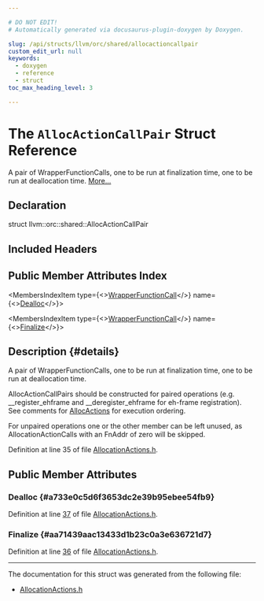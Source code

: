 ```yaml
---

# DO NOT EDIT!
# Automatically generated via docusaurus-plugin-doxygen by Doxygen.

slug: /api/structs/llvm/orc/shared/allocactioncallpair
custom_edit_url: null
keywords:
  - doxygen
  - reference
  - struct
toc_max_heading_level: 3

---
```





# The `AllocActionCallPair` Struct Reference

<DoxygenPage pluginConfig={pluginConfig}>

A pair of WrapperFunctionCalls, one to be run at finalization time, one to be run at deallocation time. <a href="#details">More...</a>

## Declaration

<CodeBlock>struct llvm::orc::shared::AllocActionCallPair</CodeBlock>

## Included Headers

<IncludesList>
<IncludesListItem
  filePath="llvm/ExecutionEngine/Orc/Shared/AllocationActions.h"
  permalink="/docs/api/files/include/include/llvm/include/llvm/executionengine/include/llvm/executionengine/orc/include/llvm/executionengine/orc/shared/allocationactions-h"
  isLocal="true" />
</IncludesList>

## Public Member Attributes Index

<MembersIndex>

<MembersIndexItem
  type={<><a href="/docs/api/classes/llvm/orc/shared/wrapperfunctioncall">WrapperFunctionCall</a></>}
  name={<><a href="#a733e0c5d6f3653dc2e39b95ebee54fb9">Dealloc</a></>}>
</MembersIndexItem>

<MembersIndexItem
  type={<><a href="/docs/api/classes/llvm/orc/shared/wrapperfunctioncall">WrapperFunctionCall</a></>}
  name={<><a href="#aa71439aac13433d1b23c0a3e636721d7">Finalize</a></>}>
</MembersIndexItem>

</MembersIndex>

## Description {#details}

A pair of WrapperFunctionCalls, one to be run at finalization time, one to be run at deallocation time.

AllocActionCallPairs should be constructed for paired operations (e.g. &#95;&#95;register&#95;ehframe and &#95;&#95;deregister&#95;ehframe for eh-frame registration). See comments for <a href="/docs/api/namespaces/llvm/orc/shared/#a6da0b5cb8e68a6cc791a183d9d38aae0">AllocActions</a> for execution ordering.

For unpaired operations one or the other member can be left unused, as AllocationActionCalls with an FnAddr of zero will be skipped.

Definition at line 35 of file <a href="/docs/api/files/include/include/llvm/include/llvm/executionengine/include/llvm/executionengine/orc/include/llvm/executionengine/orc/shared/allocationactions-h">AllocationActions.h</a>.

<SectionDefinition>

## Public Member Attributes

### Dealloc {#a733e0c5d6f3653dc2e39b95ebee54fb9}

<MemberDefinition
  prototype="WrapperFunctionCall llvm::orc::shared::AllocActionCallPair::Dealloc">

Definition at line <a href="/docs/api/files/include/include/llvm/include/llvm/executionengine/include/llvm/executionengine/orc/include/llvm/executionengine/orc/shared/allocationactions-h/#l00037">37</a> of file <a href="/docs/api/files/include/include/llvm/include/llvm/executionengine/include/llvm/executionengine/orc/include/llvm/executionengine/orc/shared/allocationactions-h">AllocationActions.h</a>.
</MemberDefinition>

### Finalize {#aa71439aac13433d1b23c0a3e636721d7}

<MemberDefinition
  prototype="WrapperFunctionCall llvm::orc::shared::AllocActionCallPair::Finalize">

Definition at line <a href="/docs/api/files/include/include/llvm/include/llvm/executionengine/include/llvm/executionengine/orc/include/llvm/executionengine/orc/shared/allocationactions-h/#l00036">36</a> of file <a href="/docs/api/files/include/include/llvm/include/llvm/executionengine/include/llvm/executionengine/orc/include/llvm/executionengine/orc/shared/allocationactions-h">AllocationActions.h</a>.
</MemberDefinition>

</SectionDefinition>

<hr/>

The documentation for this struct was generated from the following file:

<ul>
<li><a href="/docs/api/files/include/include/llvm/include/llvm/executionengine/include/llvm/executionengine/orc/include/llvm/executionengine/orc/shared/allocationactions-h">AllocationActions.h</a></li>
</ul>

</DoxygenPage>
